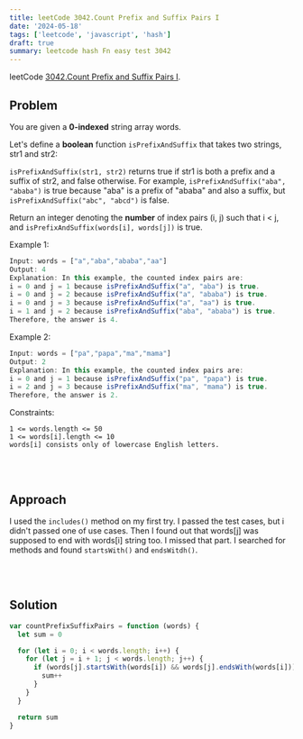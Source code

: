 ```yaml
---
title: leetCode 3042.Count Prefix and Suffix Pairs I
date: '2024-05-18'
tags: ['leetcode', 'javascript', 'hash']
draft: true
summary: leetcode hash Fn easy test 3042
---
```


leetCode [3042.Count Prefix and Suffix Pairs I](https://leetcode.com/problems/count-prefix-and-suffix-pairs-i/).

## Problem

You are given a **0-indexed** string array words.

Let's define a **boolean** function `isPrefixAndSuffix` that takes two strings, str1 and str2:

`isPrefixAndSuffix(str1, str2)` returns true if str1 is both a prefix and a suffix of str2, and false otherwise.
For example, `isPrefixAndSuffix("aba", "ababa")` is true because "aba" is a prefix of "ababa" and also a suffix, but `isPrefixAndSuffix("abc", "abcd")` is false.

Return an integer denoting the **number** of index pairs (i, j) such that i < j, and `isPrefixAndSuffix(words[i], words[j])` is true.

Example 1:

```javascript
Input: words = ["a","aba","ababa","aa"]
Output: 4
Explanation: In this example, the counted index pairs are:
i = 0 and j = 1 because isPrefixAndSuffix("a", "aba") is true.
i = 0 and j = 2 because isPrefixAndSuffix("a", "ababa") is true.
i = 0 and j = 3 because isPrefixAndSuffix("a", "aa") is true.
i = 1 and j = 2 because isPrefixAndSuffix("aba", "ababa") is true.
Therefore, the answer is 4.
```

Example 2:

```javascript
Input: words = ["pa","papa","ma","mama"]
Output: 2
Explanation: In this example, the counted index pairs are:
i = 0 and j = 1 because isPrefixAndSuffix("pa", "papa") is true.
i = 2 and j = 3 because isPrefixAndSuffix("ma", "mama") is true.
Therefore, the answer is 2.
```

Constraints:

```
1 <= words.length <= 50
1 <= words[i].length <= 10
words[i] consists only of lowercase English letters.
```

<br></br>

## Approach

I used the `includes()` method on my first try. I passed the test cases, but i didn't passed one of use cases. Then I found out that words[j] was supposed to end with words[i] string too. I missed that part.
I searched for methods and found `startsWith()` and `endsWitdh()`.

<br></br>

## Solution

```javascript
var countPrefixSuffixPairs = function (words) {
  let sum = 0

  for (let i = 0; i < words.length; i++) {
    for (let j = i + 1; j < words.length; j++) {
      if (words[j].startsWith(words[i]) && words[j].endsWith(words[i])) {
        sum++
      }
    }
  }

  return sum
}
```

<br></br>
<br></br>
